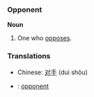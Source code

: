 === Opponent ===
'''Noun'''
# One who [[oppose]]s.

===Translations===
*Chinese: [[对手]] (duì shǒu)
*{{nl}}: [[opponent]]